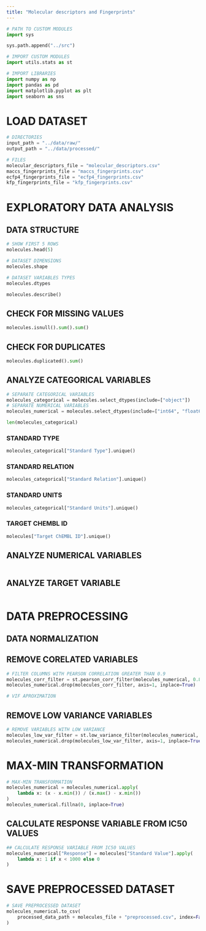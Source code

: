 ```yaml
---
title: "Molecular descriptors and Fingerprints"
---
```


```python
# PATH TO CUSTOM MODULES
import sys

sys.path.append("../src")

# IMPORT CUSTOM MODULES
import utils.stats as st

# IMPORT LIBRARIES
import numpy as np
import pandas as pd
import matplotlib.pyplot as plt
import seaborn as sns

```

# LOAD DATASET

```python
# DIRECTORIES
input_path = "../data/raw/"
output_path = "../data/processed/"
```

```python
# FILES
molecular_descriptors_file = "molecular_descriptors.csv"
maccs_fingerprints_file = "maccs_fingerprints.csv"
ecfp4_fingerprints_file = "ecfp4_fingerprints.csv"
kfp_fingerprints_file = "kfp_fingerprints.csv"
```



# EXPLORATORY DATA ANALYSIS

## DATA STRUCTURE

```python
# SHOW FIRST 5 ROWS
molecules.head(5)
```

```python
# DATASET DIMENSIONS
molecules.shape
```

```python
# DATASET VARIABLES TYPES
molecules.dtypes
```

```python
molecules.describe()
```

## CHECK FOR MISSING VALUES

```python
molecules.isnull().sum().sum()
```

## CHECK FOR DUPLICATES

```python
molecules.duplicated().sum()
```

## ANALYZE CATEGORICAL VARIABLES

```python
# SEPARATE CATEGORICAL VARIABLES
molecules_categorical = molecules.select_dtypes(include=["object"])
# SEPARATE NUMERICAL VARIABLES
molecules_numerical = molecules.select_dtypes(include=["int64", "float64"])
```

```python
len(molecules_categorical)
```

### STANDARD TYPE

```python
molecules_categorical["Standard Type"].unique()
```

### STANDARD RELATION

```python
molecules_categorical["Standard Relation"].unique()
```

### STANDARD UNITS

```python
molecules_categorical["Standard Units"].unique()
```

### TARGET CHEMBL ID

```python
molecules["Target ChEMBL ID"].unique()
```

## ANALYZE NUMERICAL VARIABLES


```python
```


## ANALYZE TARGET VARIABLE

```python

```

# DATA PREPROCESSING

## DATA NORMALIZATION



## REMOVE CORELATED VARIABLES

```python
# FILTER COLUMNS WITH PEARSON CORRELATION GREATER THAN 0.9
molecules_corr_filter = st.pearson_corr_filter(molecules_numerical, 0.8)
molecules_numerical.drop(molecules_corr_filter, axis=1, inplace=True)
```

```python
# VIF APROXIMATION

```

## REMOVE LOW VARIANCE VARIABLES

```python
# REMOVE VARIABLES WITH LOW VARIANCE
molecules_low_var_filter = st.low_variance_filter(molecules_numerical, 0.99)
molecules_numerical.drop(molecules_low_var_filter, axis=1, inplace=True)
```

# MAX-MIN TRANSFORMATION

```python
# MAX-MIN TRANSFORMATION
molecules_numerical = molecules_numerical.apply(
    lambda x: (x - x.min()) / (x.max() - x.min())
)
molecules_numerical.fillna(0, inplace=True)
```

## CALCULATE RESPONSE VARIABLE FROM IC50 VALUES

```python
## CALCULATE RESPONSE VARIABLE FROM IC50 VALUES
molecules_numerical["Response"] = molecules["Standard Value"].apply(
    lambda x: 1 if x < 1000 else 0
)
```

# SAVE PREPROCESSED DATASET

```python
# SAVE PREPROCESSED DATASET
molecules_numerical.to_csv(
    processed_data_path + molecules_file + "preprocessed.csv", index=False
)
```

